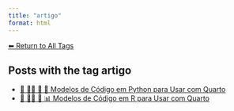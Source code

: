 ```yaml
---
title: "artigo"
format: html
---
```


[⬅ Return to All Tags](../tags.qmd)

## Posts with the tag **artigo**

- [📘 👨‍💻 📄 🐍 Modelos de Código em Python para Usar com Quarto](/posts/programming/python/modelos-python-quarto.html)
- [📘 👨‍💻 📄 📊 Modelos de Código em R para Usar com Quarto](/posts/programming/r/modelos-r-quarto.html)
